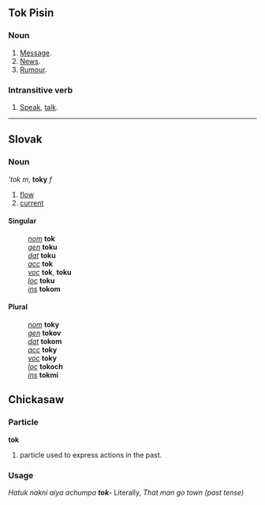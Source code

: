 ==Tok Pisin==
===Noun===

# [[Message]].
# [[News]].
# [[Rumour]].

===Intransitive verb===

# [[Speak]], [[talk]].

----
== Slovak ==
=== Noun ===
'''tok'' ''m'', '''toky''' ''f''
# [[flow]]
# [[current]]
==== Singular ====
:''[[nominative|nom]]'' '''tok'''
:''[[genitive|gen]]'' '''toku'''
:''[[dative|dat]]'' '''toku'''
:''[[accusative|acc]]'' '''tok'''
:''[[vocative|voc]]'' '''tok''', '''toku'''
:''[[locative|loc]]'' '''toku'''
:''[[instrumental|ins]]'' '''tokom'''
==== Plural ====
:''[[nominative|nom]]'' '''toky'''
:''[[genitive|gen]]'' '''tokov'''
:''[[dative|dat]]'' '''tokom'''
:''[[accusative|acc]]'' '''toky'''
:''[[vocative|voc]]'' '''toky'''
:''[[locative|loc]]'' '''tokoch'''
:''[[instrumental|ins]]'' '''tokmi'''

==Chickasaw==
===Particle===
'''tok'''
#particle used to express actions in the past.
===Usage===
''Hatuk nakni aiya achumpa '''tok'''''- Literally, ''That man go town (past tense)''